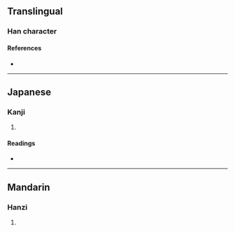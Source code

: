 {{character info/new}}
==Translingual==

===Han character===
{{Han char|rn=9|rad=人|as=09|sn=11|four=|canj=ONOB,XONOB|ids=⿰亻胥}}

====References====
* {{Han ref|kx=0111.150|dkj=00879|dj=0237.130|hdz=10198.050|uh=5066|ud=20582}}

----

==Japanese==

===Kanji===
{{ja-kanji|grade=|rs=人09}}

# {{defn|lang=ja|sort=人09}}

====Readings====
* {{ja-readings|on=[[しょ]] (sho)|kun=[[とおる]] (tooru)}}

----

==Mandarin==

===Hanzi===
{{cmn-hanzi|pin=[[xū]] ([[xu1]])|wg=hsü<sup>1</sup>}}

# {{defn|lang=cmn|sort=人09}}